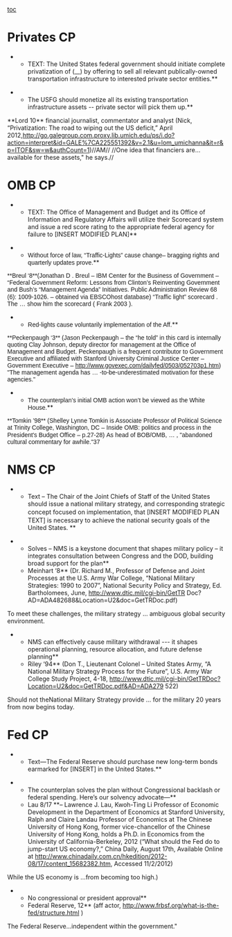 [[toc]]
=Privates CP= 
**<span style="background-color: #ffffff;">TEXT: The United States federal government should initiate complete privatization of (__) by offering to sell all relevant publically-owned transportation infrastructure to interested private sector entities.</span>**

**<span style="background-color: #ffffff;">The USFG should monetize all its existing transportation infrastructure assets -- private sector will pick them up.</span>**
<span style="background-color: #ffffff;">**Lord 10** financial journalist, commentator and analyst (Nick, “Privatization: The road to wiping out the US deficit,” April 2012,[[http://go.galegroup.com.proxy.lib.umich.edu/ps/i.do?action=interpret&id=GALE%7CA225551392&v=2.1&u=lom_umichanna&it=r&p=ITOF&sw=w&authCount=1]])</span>//<span style="background-color: #ffffff;">AM</span>//
//<span style="background-color: #ffffff;">One idea that financiers are... available for these assets," he says.</span>//
=OMB CP= 
**TEXT: The Office of Management and Budget and its Office of Information and Regulatory Affairs will utilize their Scorecard system and issue a red score rating to the appropriate federal agency for failure to [INSERT MODIFIED PLAN]**

**<span style="font-family: Arial,Helvetica,sans-serif;">Without force of law, “Traffic-Lights” cause change– bragging rights and quarterly updates prove.</span>**
<span style="font-family: Arial,Helvetica,sans-serif;">**Breul ‘8**(Jonathan D . Breul – IBM Center for the Business of Government – “Federal Government Reform: Lessons from Clinton’s Reinventing Government and Bush’s “Management Agenda” Initiatives. Public Administration Review 68 (6): 1009-1026. – obtained via EBSCOhost database)</span>
<span style="font-family: Arial,Helvetica,sans-serif;">“Traffic light” scorecard . The … show him the scorecard ( Frank 2003 ).</span>

**<span style="font-family: Arial,Helvetica,sans-serif;">Red-lights cause voluntarily implementation of the Aff.</span>**
<span style="font-family: Arial,Helvetica,sans-serif;">**Peckenpaugh ‘3** (Jason Peckenpaugh – the “he told” in this card is internally quoting Clay Johnson, deputy director for management at the Office of Management and Budget. Peckenpaugh is a frequent contributor to Government Executive and affiliated with Stanford University Criminal Justice Center – Government Executive – [[http://www.govexec.com/dailyfed/0503/052703p1.htm]])</span>
<span style="font-family: Arial,Helvetica,sans-serif;">"The management agenda has … -to-be-underestimated motivation for these agencies."</span>

**<span style="font-family: Arial,Helvetica,sans-serif;">The counterplan’s initial OMB action won’t be viewed as the White House.</span>**
<span style="font-family: Arial,Helvetica,sans-serif;">**Tomkin ’98** (Shelley Lynne Tomkin is Associate Professor of Political Science at Trinity College, Washington, DC – Inside OMB: politics and process in the President's Budget Office – p.27-28)</span>
<span style="font-family: Arial,Helvetica,sans-serif;">As head of BOB/OMB, … , "abandoned cultural commentary for awhile."37</span>
=NMS CP= 
**Text – The Chair of the Joint Chiefs of Staff of the United States should issue a national military strategy, and corresponding strategic concept focused on implementation, that <span style="line-height: 1.5;">[INSERT MODIFIED PLAN TEXT] is necessary to achieve the national security goals of the United States. </span>**

**Solves – NMS is a keystone document that shapes military policy – it integrates consultation between Congress and the DOD, building broad support for the plan**
**Meinhart ‘8** (Dr. Richard M., Professor of Defense and Joint Processes at the U.S. Army War College, “National Military Strategies: 1990 to 2007”, National Security Policy and Strategy, Ed. Bartholomees, June, http://www.dtic.mil/cgi-bin/GetTR Doc?AD=ADA482688&Location=U2&doc=GetTRDoc.pdf)
To meet these challenges, the military strategy ... ambiguous global security environment.

**NMS can effectively cause military withdrawal --- it shapes operational planning, resource allocation, and future defense planning**
**Riley ‘94** (Don T., Lieutenant Colonel – United States Army, “A National Military Strategy Process for the Future”, U.S. Army War College Study Project, 4-18, http://www.dtic.mil/cgi-bin/GetTRDoc?Location=U2&doc=GetTRDoc.pdf&AD=ADA279 522)
Should not theNational Military Strategy provide ... for the military 20 years from now begins today.
=Fed CP= 
**<span class="StyleStyleBold12pt">Text—The Federal Reserve should purchase new long-term bonds earmarked for [INSERT] in the United States.</span>**

**<span class="StyleStyleBold12pt">The counterplan solves the plan without Congressional backlash or federal spending. Here’s our solvency advocate—</span>**
**<span class="StyleStyleBold12pt">Lau 8/17 </span>**– Lawrence J. Lau, Kwoh-Ting Li Professor of Economic Development in the Department of Economics at Stanford University, Ralph and Claire Landau Professor of Economics at The Chinese University of Hong Kong, former vice-chancellor of the Chinese University of Hong Kong, holds a Ph.D. in Economics from the University of California-Berkeley, 2012 (“What should the Fed do to jump-start US economy?,” China Daily, August 17th, Available Online at [[http://www.chinadaily.com.cn/hkedition/2012-08/17/content_15682382.htm]], Accessed 11/2/2012)
While the US economy is ...from becoming too high.) 

**No congressional or president approval**
**Federal Reserve, 12** (aff actor, [[http://www.frbsf.org/what-is-the-fed/structure.html]] )
The Federal Reserve...independent within the government."